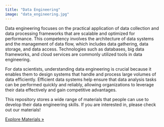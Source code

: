 ```yaml
---
title: "Data Engineering"
image: "data_engineering.jpg"
---
```

Data engineering focuses on the practical application of data collection and data processing frameworks that are scalable and optimized for performance. This competency involves the architecture of data systems and the management of data flow, which includes data gathering, data storage, and data access. Technologies such as databases, big data frameworks, and cloud services are commonly utilized tools in data engineering.

For data scientists, understanding data engineering is crucial because it enables them to design systems that handle and process large volumes of data efficiently. Efficient data systems help ensure that data analysis tasks can be performed quickly and reliably, allowing organizations to leverage their data effectively and gain competitive advantages.

This repository stores a wide range of materials that people can use to develop their data engineering skills. If you are interested in, please check out our materials! 

::: Exlplore
[Explore Materials »](../module.qmd)
:::